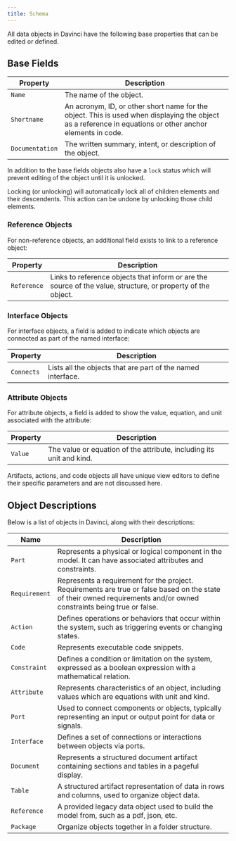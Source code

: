 ```yaml
---
title: Schema
---
```


All data objects in Davinci have the following base properties that can be edited or defined.

## Base Fields

| Property        | Description                                                                                     |
| --------------- | ----------------------------------------------------------------------------------------------- |
| `Name`          | The name of the object.                                                                          |
| `Shortname`     | An acronym, ID, or other short name for the object. This is used when displaying the object as a reference in equations or other anchor elements in code. |
| `Documentation` | The written summary, intent, or description of the object.                                        |

In addition to the base fields objects also have a `lock` status which will prevent editing of the object until it is unlocked. 

<Note>Locking (or unlocking) will automatically lock all of children elements and their descendents. This action can be undone by unlocking those child elements.</Note>


### Reference Objects

For non-reference objects, an additional field exists to link to a reference object:

| Property    | Description                                                                                     |
| ----------- | ----------------------------------------------------------------------------------------------- |
| `Reference` | Links to reference objects that inform or are the source of the value, structure, or property of the object. |

### Interface Objects

For interface objects, a field is added to indicate which objects are connected as part of the named interface:

| Property    | Description                                                                                     |
| ----------- | ----------------------------------------------------------------------------------------------- |
| `Connects`  | Lists all the objects that are part of the named interface.                                     |

### Attribute Objects

For attribute objects, a field is added to show the value, equation, and unit associated with the attribute:

| Property    | Description                                                                                     |
| ----------- | ----------------------------------------------------------------------------------------------- |
| `Value`     | The value or equation of the attribute, including its unit and kind.                             |

<Note>Artifacts, actions, and code objects all have unique view editors to define their specific parameters and are not discussed here.</Note>

## Object Descriptions

Below is a list of objects in Davinci, along with their descriptions:

|  Name       | Description                                                                                     |
| ---------- | ----------------------------------------------------------------------------------------------- |
| `Part`      | Represents a physical or logical component in the model. It can have associated attributes and constraints. |
| `Requirement`      | Represents a requirement for the project. Requirements are true or false based on the state of their owned requirements and/or owned constraints being true or false. |
| `Action`    | Defines operations or behaviors that occur within the system, such as triggering events or changing states. |
| `Code`      | Represents executable code snippets. |
| `Constraint` | Defines a condition or limitation on the system, expressed as a boolean expression with a mathematical relation. |
| `Attribute` | Represents characteristics of an object, including values which are equations with unit and kind. |
| `Port`      | Used to connect components or objects, typically representing an input or output point for data or signals. |
| `Interface` | Defines a set of connections or interactions between objects via ports. |
| `Document`  | Represents a structured document artifact containing sections and tables in a pageful display. |
| `Table`     | A structured artifact representation of data in rows and columns, used to organize object data. |
| `Reference` | A provided legacy data object used to build the model from, such as a pdf, json, etc.  |
| `Package`   | Organize objects together in a folder structure. |



